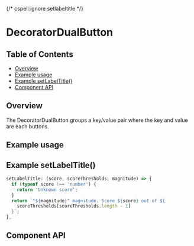 {/* cspell:ignore setlabeltitle */}

# DecoratorDualButton

## Table of Contents

- [Overview](#overview)
- [Example usage](#example-usage)
- [Example setLabelTitle()](#example-setlabeltitle)
- [Component API](#component-api)

## Overview

The DecoratorDualButton groups a key/value pair where the key and value are each
buttons.

## Example usage

<Canvas>
  <Story of={DecoratorDualButtonStories.Default} />
</Canvas>

## Example **setLabelTitle()**

```js
setLabelTitle: (score, scoreThresholds, magnitude) => {
  if (typeof score !== 'number') {
    return 'Unknown score';
  }
  return `"${magnitude}" magnitude. Score ${score} out of ${
    scoreThresholds[scoreThresholds.length - 1]
  }`;
},
```

## Component API

<Controls />
